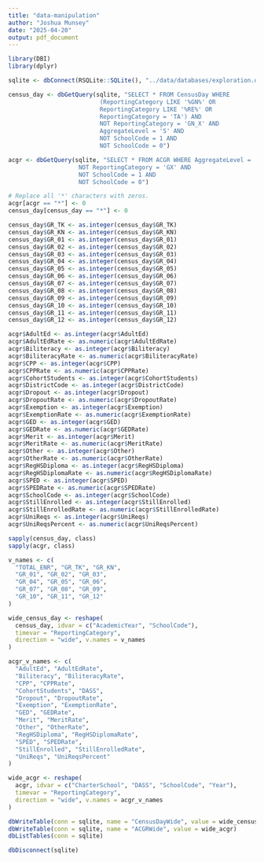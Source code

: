 ---
title: "data-manipulation"
author: "Joshua Munsey"
date: "2025-04-20"
output: pdf_document
---

```{r setup, include=FALSE}
library(DBI)
library(dplyr)

sqlite <- dbConnect(RSQLite::SQLite(), "../data/databases/exploration.db")
```

```{r data_load}
census_day <- dbGetQuery(sqlite, "SELECT * FROM CensusDay WHERE 
                          (ReportingCategory LIKE '%GN%' OR 
                          ReportingCategory LIKE '%RE%' OR
                          ReportingCategory = 'TA') AND 
                          NOT ReportingCategory = 'GN_X' AND
                          AggregateLevel = 'S' AND
                          NOT SchoolCode = 1 AND
                          NOT SchoolCode = 0")

acgr <- dbGetQuery(sqlite, "SELECT * FROM ACGR WHERE AggregateLevel = 'S' AND
                    NOT ReportingCategory = 'GX' AND
                    NOT SchoolCode = 1 AND
                    NOT SchoolCode = 0")

# Replace all '*' characters with zeros.
acgr[acgr == "*"] <- 0
census_day[census_day == "*"] <- 0
```

```{r convert_col_types}
census_day$GR_TK <- as.integer(census_day$GR_TK)
census_day$GR_KN <- as.integer(census_day$GR_KN)
census_day$GR_01 <- as.integer(census_day$GR_01)
census_day$GR_02 <- as.integer(census_day$GR_02)
census_day$GR_03 <- as.integer(census_day$GR_03)
census_day$GR_04 <- as.integer(census_day$GR_04)
census_day$GR_05 <- as.integer(census_day$GR_05)
census_day$GR_06 <- as.integer(census_day$GR_06)
census_day$GR_07 <- as.integer(census_day$GR_07)
census_day$GR_08 <- as.integer(census_day$GR_08)
census_day$GR_09 <- as.integer(census_day$GR_09)
census_day$GR_10 <- as.integer(census_day$GR_10)
census_day$GR_11 <- as.integer(census_day$GR_11)
census_day$GR_12 <- as.integer(census_day$GR_12)

acgr$AdultEd <- as.integer(acgr$AdultEd)
acgr$AdultEdRate <- as.numeric(acgr$AdultEdRate)
acgr$Biliteracy <- as.integer(acgr$Biliteracy)
acgr$BiliteracyRate <- as.numeric(acgr$BiliteracyRate)
acgr$CPP <- as.integer(acgr$CPP)
acgr$CPPRate <- as.numeric(acgr$CPPRate)
acgr$CohortStudents <- as.integer(acgr$CohortStudents)
acgr$DistrictCode <- as.integer(acgr$DistrictCode)
acgr$Dropout <- as.integer(acgr$Dropout)
acgr$DropoutRate <- as.numeric(acgr$DropoutRate)
acgr$Exemption <- as.integer(acgr$Exemption)
acgr$ExemptionRate <- as.numeric(acgr$ExemptionRate)
acgr$GED <- as.integer(acgr$GED)
acgr$GEDRate <- as.numeric(acgr$GEDRate)
acgr$Merit <- as.integer(acgr$Merit)
acgr$MeritRate <- as.numeric(acgr$MeritRate)
acgr$Other <- as.integer(acgr$Other)
acgr$OtherRate <- as.numeric(acgr$OtherRate)
acgr$RegHSDiploma <- as.integer(acgr$RegHSDiploma)
acgr$RegHSDiplomaRate <- as.numeric(acgr$RegHSDiplomaRate)
acgr$SPED <- as.integer(acgr$SPED)
acgr$SPEDRate <- as.numeric(acgr$SPEDRate)
acgr$SchoolCode <- as.integer(acgr$SchoolCode)
acgr$StillEnrolled <- as.integer(acgr$StillEnrolled)
acgr$StillEnrolledRate <- as.numeric(acgr$StillEnrolledRate)
acgr$UniReqs <- as.integer(acgr$UniReqs)
acgr$UniReqsPercent <- as.numeric(acgr$UniReqsPercent)

sapply(census_day, class)
sapply(acgr, class)
```

```{r widen_df}
v_names <- c(
  "TOTAL_ENR", "GR_TK", "GR_KN", 
  "GR_01", "GR_02", "GR_03", 
  "GR_04", "GR_05", "GR_06", 
  "GR_07", "GR_08", "GR_09", 
  "GR_10", "GR_11", "GR_12"
)

wide_census_day <- reshape(
  census_day, idvar = c("AcademicYear", "SchoolCode"),
  timevar = "ReportingCategory", 
  direction = "wide", v.names = v_names 
)

acgr_v_names <- c(
  "AdultEd", "AdultEdRate",
  "Biliteracy", "BiliteracyRate",
  "CPP", "CPPRate",
  "CohortStudents", "DASS",
  "Dropout", "DropoutRate",
  "Exemption", "ExemptionRate",
  "GED", "GEDRate",
  "Merit", "MeritRate",
  "Other", "OtherRate",
  "RegHSDiploma", "RegHSDiplomaRate",
  "SPED", "SPEDRate",
  "StillEnrolled", "StillEnrolledRate",
  "UniReqs", "UniReqsPercent"
)

wide_acgr <- reshape(
  acgr, idvar = c("CharterSchool", "DASS", "SchoolCode", "Year"),
  timevar = "ReportingCategory",
  direction = "wide", v.names = acgr_v_names
)
```

```{r write_table}
dbWriteTable(conn = sqlite, name = "CensusDayWide", value = wide_census_day)
dbWriteTable(conn = sqlite, name = "ACGRWide", value = wide_acgr)
dbListTables(conn = sqlite)
```

```{r cleanup, include=FALSE}
dbDisconnect(sqlite)
```